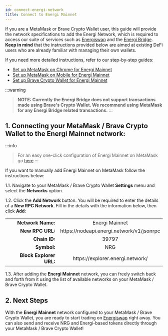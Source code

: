 ```yaml
---
id: connect-energi-network
title: Connect to Energi Mainnet
---
```


If you are a MetaMask or Brave Crypto Wallet user, this guide will provide the network specifications to add the Energi Network, which is required to access our suite of services such as [Energiswap](https://app.energiswap.exchange/) and the [Energi Bridge](https://bridge.energi.network/). **Keep in mind** that the instructions provided below are aimed at existing DeFi users who are already familiar with managing their own wallets.

If you need more detailed instructions, refer to our step-by-step guides:

* [Set up MetaMask on Chrome for Energi Mainnet](https://wiki.energi.world/guides/set-up-energi-mainnet-metamask-chrome)
* [Set up MetaMask on Mobile for Energi Mainnet](https://wiki.energi.world/guides/set-up-energi-mainnet-metamask-mobile)
* [Set up Brave Crypto Wallet for Energi Mainnet](https://wiki.energi.world/guides/set-up-energi-mainnet-brave-crypto-wallet)

:::warning
> **NOTE: Currently the Energi Bridge does not support transactions made using Brave's Crypto Wallet. We recommend using MetaMask for any Energi Bridge related transactions.**
:::

## 1. Connecting your MetaMask / Brave Crypto Wallet to the Energi Mainnet network:

:::info
> For an easy one-click configuration of Energi Mainnet on MetaMask go [here](https://www.energi.world/energiswap-quick-start/)
:::

If you want to manually add Energi Mainnet on MetaMask follow the instructions below:

1.1. Navigate to your MetaMask / Brave Crypto Wallet **Settings** menu and select the **Networks** option.

1.2. Click the **Add Network** button. You will be required to enter the details of a **New RPC Network**. Fill in the details with the information below, then click **Add**:

<table>
    <tr>
        <td align="right"><strong>Network Name:</strong></td>
        <td align="middle">Energi Mainnet</td>
    </tr>
    <tr>
        <td align="right"><strong>New RPC URL:</strong></td>
        <td align="middle">https://nodeapi.energi.network/v1/jsonrpc</td>
    </tr>
    <tr>
        <td align="right"><strong>Chain ID:</strong></td>
        <td align="middle">39797</td>
    </tr>
    <tr>
        <td align="right"><strong>Symbol:</strong></td>
        <td align="middle">NRG</td>
    </tr>
    <tr>
        <td align="right"><strong>Block Explorer URL:</strong></td>
        <td align="middle">https://explorer.energi.network/</td>
    </tr>
</table>

1.3. After adding the **Energi Mainnet** network, you can freely switch back and forth from it using the list of available networks on your MetaMask / Brave Crypto Wallet.

## 2. Next Steps

With the **Energi Mainnet** network configured to your MetaMask / Brave Crypto Wallet, you are ready to start trading on [Energiswap](https://app.energiswap.exchange/) right away. You can also send and receive NRG and Energi-based tokens directly through your MetaMask / Brave Crypto Wallet!
